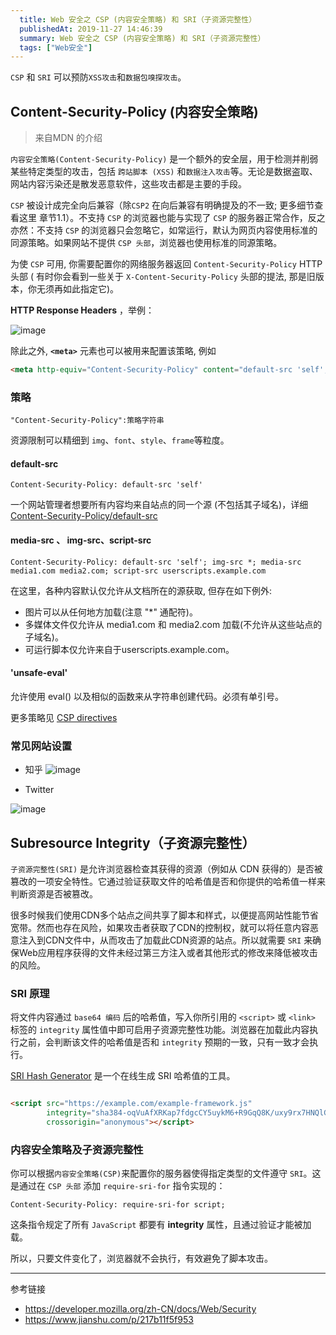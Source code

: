```yaml
---
  title: Web 安全之 CSP (内容安全策略) 和 SRI（子资源完整性）
  publishedAt: 2019-11-27 14:46:39
  summary: Web 安全之 CSP (内容安全策略) 和 SRI（子资源完整性）
  tags: ["Web安全"]
---
```


`CSP` 和 `SRI` 可以预防`XSS攻击`和`数据包嗅探攻击`。

## Content-Security-Policy (内容安全策略)

> 来自MDN 的介绍

`内容安全策略(Content-Security-Policy)` 是一个额外的安全层，用于检测并削弱某些特定类型的攻击，包括 `跨站脚本 (XSS)` 和`数据注入攻击`等。无论是数据盗取、网站内容污染还是散发恶意软件，这些攻击都是主要的手段。

`CSP` 被设计成完全向后兼容（除`CSP2` 在向后兼容有明确提及的不一致;  更多细节查看这里 章节1.1）。不支持 `CSP` 的浏览器也能与实现了 `CSP` 的服务器正常合作，反之亦然：不支持 `CSP` 的浏览器只会忽略它，如常运行，默认为网页内容使用标准的同源策略。如果网站不提供 `CSP 头部`，浏览器也使用标准的同源策略。

为使 `CSP` 可用, 你需要配置你的网络服务器返回  `Content-Security-Policy`  HTTP头部 ( 有时你会看到一些关于 `X-Content-Security-Policy` 头部的提法, 那是旧版本，你无须再如此指定它)。

**HTTP Response Headers** ，举例：

![image](https://user-images.githubusercontent.com/8676711/69699849-eca53900-1123-11ea-85a5-3e39de585b20.png)

除此之外,  **`<meta>`**  元素也可以被用来配置该策略, 例如

```html
<meta http-equiv="Content-Security-Policy" content="default-src 'self'; img-src https://*; child-src 'none';">
```


### 策略

```
"Content-Security-Policy":策略字符串
```

资源限制可以精细到 `img`、`font`、`style`、`frame`等粒度。

#### default-src

```
Content-Security-Policy: default-src 'self'
```
一个网站管理者想要所有内容均来自站点的同一个源 (不包括其子域名)，详细 [Content-Security-Policy/default-src](https://developer.mozilla.org/zh-CN/docs/Web/HTTP/Headers/Content-Security-Policy/default-src)

#### media-src 、 img-src、script-src 

```
Content-Security-Policy: default-src 'self'; img-src *; media-src media1.com media2.com; script-src userscripts.example.com
```

在这里，各种内容默认仅允许从文档所在的源获取, 但存在如下例外:

- 图片可以从任何地方加载(注意 "*" 通配符)。
- 多媒体文件仅允许从 media1.com 和 media2.com 加载(不允许从这些站点的子域名)。
- 可运行脚本仅允许来自于userscripts.example.com。

#### 'unsafe-eval'

允许使用 eval() 以及相似的函数来从字符串创建代码。必须有单引号。



更多策略见 [CSP directives](https://developer.mozilla.org/zh-CN/docs/Web/HTTP/Headers/Content-Security-Policy)

### 常见网站设置

- 知乎
![image](https://user-images.githubusercontent.com/8676711/69709055-a78b0200-1137-11ea-9793-ea68f2256c77.png)


- Twitter

![image](https://user-images.githubusercontent.com/8676711/69708943-76aacd00-1137-11ea-90a5-914c080a0fa2.png)



## Subresource Integrity（子资源完整性）

`子资源完整性(SRI)` 是允许浏览器检查其获得的资源（例如从 CDN 获得的）是否被篡改的一项安全特性。它通过验证获取文件的哈希值是否和你提供的哈希值一样来判断资源是否被篡改。

很多时候我们使用CDN多个站点之间共享了脚本和样式，以便提高网站性能节省宽带。然而也存在风险，如果攻击者获取了CDN的控制权，就可以将任意内容恶意注入到CDN文件中，从而攻击了加载此CDN资源的站点。所以就需要 `SRI` 来确保Web应用程序获得的文件未经过第三方注入或者其他形式的修改来降低被攻击的风险。

### SRI 原理

将文件内容通过 `base64 编码` 后的哈希值，写入你所引用的 `<script>` 或 `<link>` 标签的 `integrity` 属性值中即可启用子资源完整性功能。浏览器在加载此内容执行之前，会判断该文件的哈希值是否和 `integrity` 预期的一致，只有一致才会执行。

[SRI Hash Generator](https://www.srihash.org/) 是一个在线生成 SRI 哈希值的工具。

```html

<script src="https://example.com/example-framework.js"
        integrity="sha384-oqVuAfXRKap7fdgcCY5uykM6+R9GqQ8K/uxy9rx7HNQlGYl1kPzQho1wx4JwY8wC"
        crossorigin="anonymous"></script>
```

### 内容安全策略及子资源完整性

你可以根据`内容安全策略(CSP)`来配置你的服务器使得指定类型的文件遵守 `SRI`。这是通过在 `CSP 头部` 添加 `require-sri-for` 指令实现的：

```
Content-Security-Policy: require-sri-for script;
```
这条指令规定了所有 `JavaScript` 都要有 **integrity** 属性，且通过验证才能被加载。

所以，只要文件变化了，浏览器就不会执行，有效避免了脚本攻击。



---
参考链接

- https://developer.mozilla.org/zh-CN/docs/Web/Security
- https://www.jianshu.com/p/217b11f5f953

